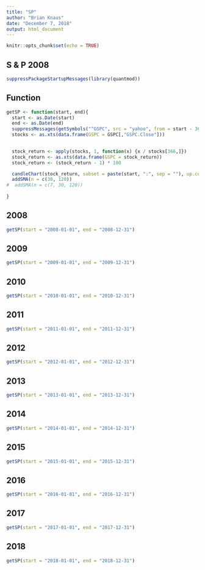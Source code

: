 ```yaml
---
title: "SP"
author: "Brian Knaus"
date: "December 7, 2018"
output: html_document
---
```


```r
knitr::opts_chunk$set(echo = TRUE)
```


## S & P 2008

```r
suppressPackageStartupMessages(library(quantmod))
```


## Function


```r
getSP <- function(start, end){
  start <- as.Date(start)
  end <- as.Date(end)
  suppressMessages(getSymbols("^GSPC", src = "yahoo", from = start - 365, to = end))
  stocks <- as.xts(data.frame(GSPC = GSPC[,"GSPC.Close"]))
  

  stock_return <- apply(stocks, 1, function(x) {x / stocks[366,]})
  stock_return <- as.xts(data.frame(GSPC = stock_return))
  stock_return <- (stock_return - 1) * 100

  candleChart(stock_return, subset = paste(start, ":", sep = ""), up.col = "black", dn.col = "red", theme = "white")
  addSMA(n = c(30, 120))
#  addSMA(n = c(7, 30, 120))
  
}
```


## 2008

```r
getSP(start = "2008-01-01", end = "2008-12-31")
```


## 2009

```r
getSP(start = "2009-01-01", end = "2009-12-31")
```


## 2010

```r
getSP(start = "2010-01-01", end = "2010-12-31")
```


## 2011

```r
getSP(start = "2011-01-01", end = "2011-12-31")
```


## 2012

```r
getSP(start = "2012-01-01", end = "2012-12-31")
```


## 2013

```r
getSP(start = "2013-01-01", end = "2013-12-31")
```

## 2014

```r
getSP(start = "2014-01-01", end = "2014-12-31")
```


## 2015

```r
getSP(start = "2015-01-01", end = "2015-12-31")
```


## 2016

```r
getSP(start = "2016-01-01", end = "2016-12-31")
```


## 2017

```r
getSP(start = "2017-01-01", end = "2017-12-31")
```


## 2018

```r
getSP(start = "2018-01-01", end = "2018-12-31")
```


